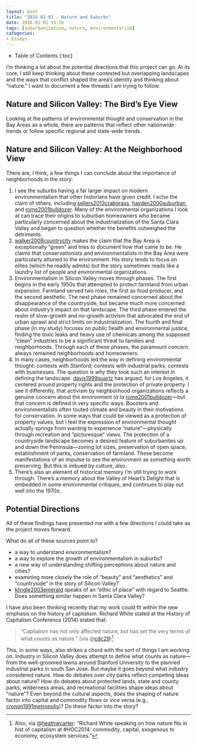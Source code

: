 ```yaml
---
layout: post
title: "2016-02-01 - Nature and Suburbs"
date: 2016-02-01 15:16
tags: [suburbanization, nature, environmentalism]
categories: 
- Essays
---
```


* Table of Contents
{:toc}

I'm thinking a lot about the potential directions that this project can go. At
its core, I still keep thinking about these contested but overlapping
landscapes and the ways that conflict shaped the area's identity and thinking
about "nature." I want to document a few threads I am trying to follow.

## Nature and Silicon Valley: The Bird's Eye View

Looking at the patterns of environmental thought and conservation in the Bay
Areas as a whole, there are patterns that reflect other nationwide trends or
follow specific regional and state-wide trends.

## Nature and Silicon Valley: At the Neighborhood View

There are, I think, a few things I can conclude about the importance of
neighborhoods in the story:

1. I see the suburbs having a far larger impact on modern
   environmentalism that other historians have given credit. I echo the
   claim of others, including [sellers2013crabgrass](),
   [hayden2000suburban](), and [rome2001bulldozer](). Many of the
   environmental organizations I look at can trace their origins to
   suburban homeowners who became particularly concerned about the
   industrialization of the Santa Clara Valley and began to question
   whether the benefits outweighed the detriments.
2. [walker2008countrycity]() makes the claim that the Bay Area is
   exceptionally "green" and tries to document how that came to be. He
   claims that conservationists and environmentalists in the Bay Area
   were particularly attuned to the environment. His story tends to
   focus on elites (which he readily admits) but the story sometimes
   reads like a laundry list of people and environmental organizations.
3. Environmentalism in Silicon Valley moves through phases. The first
   begins in the early 1950s that attempted to protect farmland from
   urban expansion.  Farmland served two roles, the first as food
   producer, and the second aesthetic. The next phase remained concerned
   about the disappearance of the countryside, but became much more
   concerned about industry's impact on that landscape. The third phase
   entered the realm of slow-growth and no-growth activism that
   advocated the end of urban sprawl and strict limits on
   industrialization. The fourth and final phase (in my study) focuses
   on public health and environmental justice, finding the toxic leaks
   and heavy use of chemicals among the supposed "clean" industries to
   be a significant threat to families and neighborhoods. Through each
   of these phases, the paramount concern always remained neighborhoods
   and homeowners.
4. In many cases, neighborhoods led the way in defining environmental
   thought: contests with Stanford; contests with industrial parks;
   contests with businesses. The question is *why* they took such an
   interest in defining the landscape. [davis1999quartz]() has argued,
   for Los Angeles, it centered around property rights and the
   protection of private property. I see it differently, that activism
   by neighborhood organizations reflects a genuine concern about the
   environment (*à la* [rome2001bulldozer]()---but that concern is defined
   in very specific ways. Boosters and environmentalists often touted
   climate and beauty in their motivations for conservation. In some
   ways that could be viewed as a protection of property values, but I
   feel the expression of environmental thought actually springs from
   wanting to experience "nature"---physically through recreation and
   "picturesque" views. The protection of a countryside landscape
   becomes a desired feature of suburbanites up and down the
   Peninsula---zoning lot sizes, preservation of open space,
   establishment of parks, conservation of farmland. These become
   manifestations of an impulse to see the environment as something
   worth preserving. But this is imbued by culture, also.
5. There's also an element of historical memory I'm still trying to work
   through. There's a memory about the Valley of Heart's Delight that
   is embedded in some environmental critiques, and continues to play
   out well into the 1970s.

## Potential Directions

All of these findings have presented me with a few directions I could take as
the project moves forward.

What do all of these sources point to?

- a way to understand environmentalism?
- a way to explore the growth of environmentalism in suburbs?
- a new way of understanding shifting perceptions about nature and cities?
- examining more closely the role of "beauty" and "aesthetics" and
"countryside" in the story of Silicon Valley?
- [klingle2003emerald]() speaks of an "ethic of place" with regard to Seattle. Does
something similar happen in Santa Clara Valley?

I have also been thinking recently that my work could fit within the new
emphasis on the history of capitalism. Richard White stated at the History of
Capitalism Conference (2014) stated that:

> "Capitalism has not only affected nature, but has set the very terms of
what counts as nature."
(via @[cdc29](https://twitter.com/cdc29/status/530759547053674496))^[Also, via @[heathwcarter](https://twitter.com/heathwcarter/status/530754356275335168):
"Richard White speaking on how nature fits in hist of capitalism at
#HOC2014: commodity, capital, exogenous to economy, ecosystem
services."]

This, in some ways, also strikes a chord with the sort of things I am working
on. Industry in Silicon Valley does attempt to define what counts as
nature---from the well-groomed lawns around Stanford University to the planned
industrial parks in south San Jose. But maybe it goes beyond what industry
considered nature. How do debates over city parks reflect competing ideas about
nature? How do debates about protected lands, state and county parks,
wilderness areas, and recreational facilities shape ideas about "nature"? Even
beyond the cultural aspects, does the shaping of nature factor into capital and
commodity flows or vice versa (e.g., [cronon1991metropolis]())? Do these factor
into the story?
